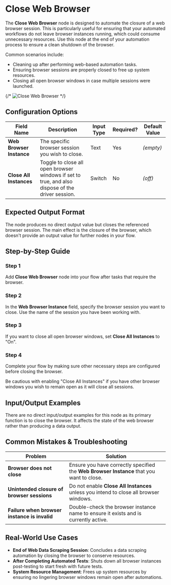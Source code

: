 
# Close Web Browser

The **Close Web Browser** node is designed to automate the closure of a web browser session. This is particularly useful for ensuring that your automated workflows do not leave browser instances running, which could consume unnecessary resources. Use this node at the end of your automation process to ensure a clean shutdown of the browser.

Common scenarios include:

- Cleaning up after performing web-based automation tasks.
- Ensuring browser sessions are properly closed to free up system resources.
- Closing all open browser windows in case multiple sessions were launched.

{/* ![Close Web Browser](./close-web-browser.png) */}

## Configuration Options

| Field Name               | Description                                                                                      | Input Type | Required? | Default Value |
| ------------------------ | ------------------------------------------------------------------------------------------------ | ---------- | --------- | ------------- |
| **Web Browser Instance** | The specific browser session you wish to close.                                                  | Text       | Yes       | _(empty)_     |
| **Close All Instances**  | Toggle to close all open browser windows if set to true, and also dispose of the driver session. | Switch     | No        | _(off)_       |

## Expected Output Format

The node produces no direct output value but closes the referenced browser session. The main effect is the closure of the browser, which doesn't provide an output value for further nodes in your flow.

## Step-by-Step Guide

<Steps>

### Step 1

Add **Close Web Browser** node into your flow after tasks that require the browser.

### Step 2

In the **Web Browser Instance** field, specify the browser session you want to close. Use the name of the session you have been working with.

### Step 3

If you want to close all open browser windows, set **Close All Instances** to "On".

### Step 4

Complete your flow by making sure other necessary steps are configured before closing the browser.

</Steps>

<Callout type="info" title="Tip">
  Be cautious with enabling "Close All Instances" if you have other browser
  windows you wish to remain open as it will close all sessions.
</Callout>

## Input/Output Examples

There are no direct input/output examples for this node as its primary function is to close the browser. It affects the state of the web browser rather than producing a data output.

## Common Mistakes & Troubleshooting

| Problem                                      | Solution                                                                                 |
| -------------------------------------------- | ---------------------------------------------------------------------------------------- |
| **Browser does not close**                   | Ensure you have correctly specified the **Web Browser Instance** that you want to close. |
| **Unintended closure of browser sessions**   | Do not enable **Close All Instances** unless you intend to close all browser windows.    |
| **Failure when browser instance is invalid** | Double-check the browser instance name to ensure it exists and is currently active.      |

## Real-World Use Cases

- **End of Web Data Scraping Session**: Concludes a data scraping automation by closing the browser to conserve resources.
- **After Completing Automated Tests**: Shuts down all browser instances post-testing to start fresh with future tests.
- **System Resource Management**: Frees up system resources by ensuring no lingering browser windows remain open after automations.
